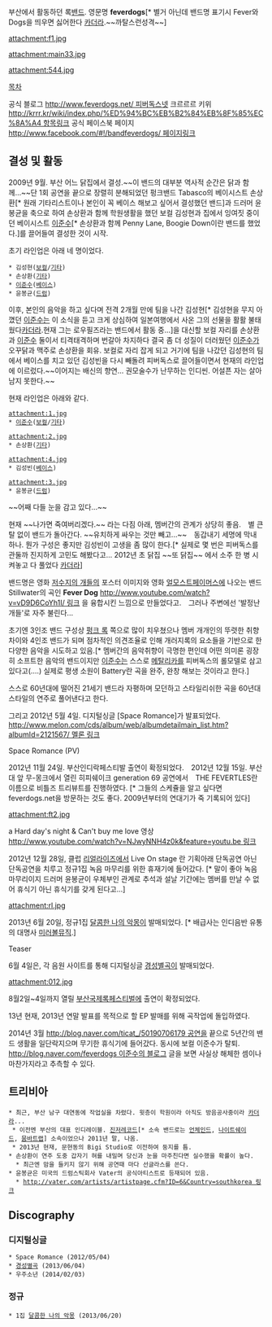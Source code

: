부산에서 활동하던 록[[밴드]].
영문명 '''feverdogs'''[* 별거 아닌데 밴드명 표기시 Fever와 Dogs을 띄우면 싫어한다 [[카더라]].~~까탈스런성격~~]

attachment:f1.jpg

attachment:main33.jpg

attachment:544.jpg

[[목차]]

공식 블로그 [[http://www.feverdogs.net/ 피버독스넷]]
크르르르 키위 [[http://krrr.kr/wiki/index.php/%ED%94%BC%EB%B2%84%EB%8F%85%EC%8A%A4 항목링크]]
공식 페이스북 페이지 [[http://www.facebook.com/#!/bandfeverdogs/ 페이지링크]]

== 결성 및 활동 ==
2009년 9월. 부산 어느 닭집에서 결성.~~이 밴드의 대부분 역사적 순간은 닭과 함께...~~단 1회 공연을 끝으로 장렬히 분해되었던 펑크밴드 Tabasco의 베이시스트 손상환[* 원래 기타리스트이나 본인이 꼭 베이스 해보고 싶어서 결성했던 밴드]과 드러머 윤봉균을 축으로 하여 손상환과 함께 학원생활을 했던 보컬 김성현과 집에서 잉여짓 중이던 베이시스트 [[이준수]][* 손상환과 함께 Penny Lane, Boogie Down이란 밴드를 했었다.]를 끌어들여 결성한 것이 시작.

초기 라인업은 아래 네 명이었다.
 * 김성현([[보컬]]/[[기타]])
 * 손상환([[기타]])
 * [[이준수]]([[베이스]])
 * 윤봉균([[드럼]])

이후, 본인의 음악을 하고 싶다며 전격 2개월 만에 팀을 나간 김성현[* 김성현을 무지 아꼈던 [[이준수]]는 이 소식을 듣고 크게 상심하여 일본여행에서 사온 그의 선물을 활활 불태웠다[[카더라]].현재 그는 로우필즈라는 밴드에서 활동 중...]을 대신할 보컬 자리를 손상환과 [[이준수]] 둘이서 티격태격하며 번갈아 차지하다 결국 좀 더 성질이 더러웠던 [[이준수]]가 오꾸닭과 맥주로 손상환을 회유. 보컬로 자리 잡게 되고 거기에 팀을 나갔던 김성현의 팀에서 베이스를 치고 있던 김성빈을 다시 빼돌려 피버독스로 끌어들이면서 현재의 라인업에 이르렀다.~~이어지는 배신의 향연... 권모술수가 난무하는 인디씬. 어설픈 자는 살아남지 못한다.~~

현재 라인업은 아래와 같다. 
 attachment:1.jpg
 * [[이준수]]([[보컬]]/[[기타]])

 attachment:2.jpg
 * 손상환([[기타]])

 attachment:4.jpg
 * 김성빈([[베이스]])

 attachment:3.jpg
 * 윤봉균([[드럼]])

~~어째 다들 눈을 감고 있다...~~

현재 ~~나가면 죽여버리겠다.~~ 라는 다짐 아래, 멤버간의 관계가 상당히 좋음.　별 큰 탈 없이 밴드가 돌아간다. ~~유치하게 싸우는 것만 빼고...~~　동갑내기 세명에 막내 하나. 뭔가 구성은 좋지만 김성빈이 고생을 좀 많이 한다.[* 실제로 몇 번은 피버독스를 관둘까 진지하게 고민도 해봤다고... 2012년 초 닭집 ~~또 닭집~~ 에서 소주 한 병 시켜놓고 다 풀었다 [[카더라]]]

밴드명은 영화 [[저수지의 개들]]의 포스터 이미지와 영화 [[얼모스트페이머스]]에 나오는 밴드 Stillwater의 곡인 '''Fever Dog''' [[http://www.youtube.com/watch?v=vD9D6CoYh1I/ 링크]] 을 융합시킨 느낌으로 만들었다고.　그러나 주변에선 '발정난 개들'로 자주 불린다...

초기엔 3인조 밴드 구성상 [[펑크 록]] 쪽으로 많이 치우쳤으나 멤버 개개인의 뚜렷한 취향차이와 4인조 밴드가 되며 점차적인 의견조율로 인해 개러지록의 요소들을 기반으로 한 다양한 음악을 시도하고 있음.[* 멤버간의 음악취향이 극명한 편인데 어떤 의미론 굉장히 소프트한 음악의 밴드이지만 [[이준수]]는 스스로 [[메탈리카]]를 피버독스의 롤모델로 삼고 있다고(....) 실제로 평생 소원이 Battery란 곡을 완주, 완창 해보는 것이라고 한다.]

스스로 60년대에 떨어진 21세기 밴드라 자평하며 모던하고 스타일리쉬한 곡을 60년대 스타일의 연주로 풀어낸다고 한다.

그리고 2012년 5월 4일. 디지털싱글 [Space Romance]가 발표되었다.
[[http://www.melon.com/cds/album/web/albumdetailmain_list.htm?albumId=2121567/ 멜론 링크]]

Space Romance (PV)
{{{#!html
<object width="560" height="315"><param name="movie" value="http://www.youtube.com/v/vOMh5nxmF9w?version=3&amp;hl=ko_KR"></param><param name="allowFullScreen" value="true"></param><param name="allowscriptaccess" value="always"></param><embed src="http://www.youtube.com/v/vOMh5nxmF9w?version=3&amp;hl=ko_KR" type="application/x-shockwave-flash" width="560" height="315" allowscriptaccess="always" allowfullscreen="true"></embed></object>}}}


2012년 11월 24일. 부산인디락페스티발 출연이 확정되었다.　2012년 12월 15일. 부산대 앞 무-몽크에서 열린 히피쉐이크 generation 69 공연에서　THE FEVERTLES란 이름으로 비틀즈 트리뷰트를 진행하였다. [* 그들의 스케쥴을 알고 싶다면 feverdogs.net을 방문하는 것도 좋다. 2009년부터의 연대기가 죽 기록되어 있다]

attachment:ft2.jpg

a Hard day's night & Can't buy me love 영상
[[http://www.youtube.com/watch?v=NJwyNNH4z0k&feature=youtu.be 링크]]


2012년 12월 28일, 클럽 [[리얼라이즈]]에서 Live On stage 란 기획아래 단독공연 아닌 단독공연을 치루고 정규1집 녹음 마무리를 위한 휴재기에 들어갔다. [* 말이 좋아 녹음 마무리이지 드러머 윤봉균이 우체부인 관계로 추석과 설날 기간에는 멤버를 만날 수 없어 휴식기 아닌 휴식기를 갖게 된다고...]

attachment:rl.jpg

2013년 6월 20일, 정규1집 [[달콤한 나의 악몽]]이 발매되었다. [* 배급사는 인디음반 유통의 대명사 [[미러볼뮤직]].]

Teaser

{{{#!html
<object width="560" height="315"><param name="movie" value="http://www.youtube.com/v/-OYjEaSBLxA?hl=ko_KR&amp;version=3"></param><param name="allowFullScreen" value="true"></param><param name="allowscriptaccess" value="always"></param><embed src="http://www.youtube.com/v/-OYjEaSBLxA?hl=ko_KR&amp;version=3" type="application/x-shockwave-flash" width="560" height="315" allowscriptaccess="always" allowfullscreen="true"></embed></object>}}}

6월 4일은, 각 음원 사이트를 통해 디지털싱글 [[경성별곡]]이 발매되었다.

{{{#!html
<object width="560" height="315"><param name="movie" value="http://www.youtube.com/v/cnvd58Dc_Zg?hl=ko_KR&amp;version=3"></param><param name="allowFullScreen" value="true"></param><param name="allowscriptaccess" value="always"></param><embed src="http://www.youtube.com/v/cnvd58Dc_Zg?hl=ko_KR&amp;version=3" type="application/x-shockwave-flash" width="560" height="315" allowscriptaccess="always" allowfullscreen="true"></embed></object>}}}

attachment:012.jpg

{{{#!html
<object width="560" height="315"><param name="movie" value="http://www.youtube.com/v/8I-faz29Im8?hl=ko_KR&amp;version=3"></param><param name="allowFullScreen" value="true"></param><param name="allowscriptaccess" value="always"></param><embed src="http://www.youtube.com/v/8I-faz29Im8?hl=ko_KR&amp;version=3" type="application/x-shockwave-flash" width="560" height="315" allowscriptaccess="always" allowfullscreen="true"></embed></object>}}}

8월2일~4일까지 열릴 [[부산국제록페스티벌]]에 출연이 확정되었다.

13년 현재, 2013년 연말 발표를 목적으로 할 EP 발매를 위해 곡작업에 돌입하였다.

2014년 3월 [[http://blog.naver.com/ticat_/50190706179 공연]]을 끝으로 5년간의 밴드 생활을 일단락지으며 무기한 휴식기에 들어갔다. 동시에 보컬 이준수가 탈퇴. [[http://blog.naver.com/feverdogs 이준수의 블로그]] 글을 보면 사실상 해체한 셈이나 마찬가지라고 추측할 수 있다.

== 트리비아 ==

 * 최근, 부산 남구 대연동에 작업실을 차렸다. 윗층이 학원이라 아직도 방음공사중이라 [[카더라]]...
  * 이전엔 부산의 대표 인디레이블. [[진저레코드]][* 소속 밴드로는 [[언체인드]], [[나이트쉐이드]], [[뭄바트랩]]] 소속이었으나 2011년 말, 나옴.
  * 2013년 현재, 문현동의 Bigi Studio로 이전하여 둥지를 틈.
 * 손상환이 연주 도중 갑자기 혀를 내밀며 당신과 눈을 마주친다면 실수했을 확률이 높다.
   * 최근엔 맘을 들키지 않기 위해 공연때 마다 선글라스를 쓴다.   
 * 윤봉균은 미국의 드럼스틱회사 Vater의 공식아티스트로 등재되어 있음.
   * [[http://vater.com/artists/artistpage.cfm?ID=6&Country=southkorea 링크]]

== Discography ==

=== 디지털싱글 ===
 * Space Romance (2012/05/04)
 * [[경성별곡]] (2013/06/04)
 * 우주소년 (2014/02/03)

=== 정규 ===
 * 1집 [[달콤한 나의 악몽]] (2013/06/20)
